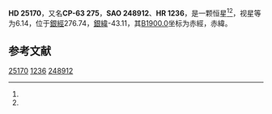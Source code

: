 {{Starbox begin
| name = HD 25170
}}
{{Starbox observe
| epoch = [[J2000.0|J2000.0]]
| constell = {{星座名待查}}<ref name=SIMBAD>{{cite web
 | url=http://simbad.u-strasbg.fr/simbad/sim-id?Ident=HR+1236
 | title =Pulsating variable Star
 | publisher=Centre de Données astronomiques de Strasbourg
 | work=SIMBAD
 | accessdate=2012-07-13}}</ref><ref name=DATA>{{cite web
 | url=http://vizier.u-strasbg.fr/viz-bin/VizieR-5?-out.add=.&-source=5050&-corr=PK=HR&-out.max=9999&HR=1236
 | title=VizieR Detailed Page
 | accessdate=2012-07-13
 | archive-date=2016-03-05
 | archive-url=https://web.archive.org/web/20160305001003/http://vizier.u-strasbg.fr/viz-bin/VizieR-5?-out.add=.&-source=5050&-corr=PK=HR&-out.max=9999&HR=1236
 | dead-url=no
 }}</ref>
| 星官 = 
| ra = {{RA|3|56|4}}<ref name=SIMBAD /><ref name=DATA />
| dec = {{DEC|-63|27|49}}<ref name=SIMBAD /><ref name=DATA />
| appmag_v = 6.14<ref name=SIMBAD /><ref name=DATA />
}}
{{Starbox character
| class = K1-2III<ref name=SIMBAD /><ref name=DATA />
| b-v = 1.1<ref name=SIMBAD /><ref name=DATA />
| u-b = 1.02<ref name=SIMBAD /><ref name=DATA />
| r-i = <ref name=SIMBAD /><ref name=DATA />
| variable = 
}}
{{Starbox astrometry
| radial_v = 1.02
| prop_mo_ra = 0
| parallax = 
| p_error = 
}}
{{Starbox catalog
| names =CP-63 275，[[SAO星表|SAO]] 248912，[[HD星表|HD]] 25170，[[HR星表|HR]] 1236}}
{{Starbox reference |Simbad=HR+1236}}
{{Starbox end}}

'''HD 25170'''，又名'''CP-63 275'''，'''SAO 248912'''、'''HR 1236'''，是一颗恒星<ref name=SIMBAD /><ref name=DATA />，视星等为6.14，位于[[銀道座標系|銀經]]276.74，[[銀道座標系|銀緯]]-43.11，其[[B1900.0|B1900.0]]坐标为赤經{{RA|3|54|46}}，赤緯{{DEC|-63|-43.11|11}}。

== 参考文献 ==
{{reflist}}

{{star-stub}}

[[Category:HD和HDE天體|25170]]
[[Category:HR天體|1236]]
[[Category:SAO天體|248912]]